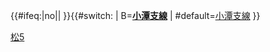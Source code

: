 <includeonly>{{#ifeq:{{{2|}}}|no||{{rint|taipei|xiaobitan}}&nbsp;}}{{#switch:{{{1|}}}
| B=[[小碧潭支線|'''小{{碧}}潭支線''']]
| #default=[[小碧潭支線|小{{碧}}潭支線]]
}}</includeonly><noinclude>{{doc}}[[Category:台北捷運線路名|松5]]</noinclude>